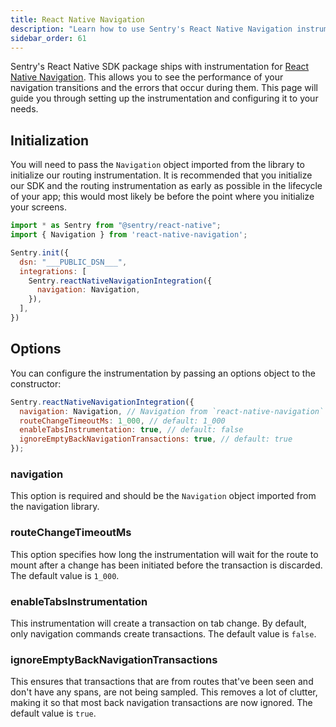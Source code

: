 ```yaml
---
title: React Native Navigation
description: "Learn how to use Sentry's React Native Navigation instrumentation."
sidebar_order: 61
---
```


Sentry's React Native SDK package ships with instrumentation for [React Native Navigation](https://github.com/wix/react-native-navigation). This allows you to see the performance of your navigation transitions and the errors that occur during them. This page will guide you through setting up the instrumentation and configuring it to your needs.

## Initialization

You will need to pass the `Navigation` object imported from the library to initialize our routing instrumentation. It is recommended that you initialize our SDK and the routing instrumentation as early as possible in the lifecycle of your app; this would most likely be before the point where you initialize your screens.

```javascript {7-9} {filename: index.js}
import * as Sentry from "@sentry/react-native";
import { Navigation } from 'react-native-navigation';

Sentry.init({
  dsn: "___PUBLIC_DSN___",
  integrations: [
    Sentry.reactNativeNavigationIntegration({
      navigation: Navigation,
    }),
  ],
})
```

## Options

You can configure the instrumentation by passing an options object to the constructor:

```javascript
Sentry.reactNativeNavigationIntegration({
  navigation: Navigation, // Navigation from `react-native-navigation`
  routeChangeTimeoutMs: 1_000, // default: 1_000
  enableTabsInstrumentation: true, // default: false
  ignoreEmptyBackNavigationTransactions: true, // default: true
});
```

### navigation

This option is required and should be the `Navigation` object imported from the navigation library.

### routeChangeTimeoutMs

This option specifies how long the instrumentation will wait for the route to mount after a change has been initiated before the transaction is discarded. The default value is `1_000`.

### enableTabsInstrumentation

This instrumentation will create a transaction on tab change. By default, only navigation commands create transactions. The default value is `false`.

### ignoreEmptyBackNavigationTransactions

This ensures that transactions that are from routes that've been seen and don't have any spans, are not being sampled. This removes a lot of clutter, making it so that most back navigation transactions are now ignored. The default value is `true`.
